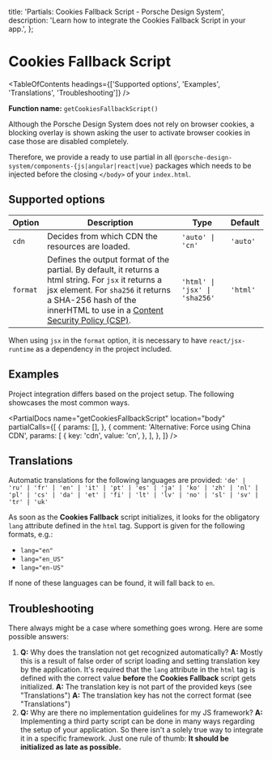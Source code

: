 
  title: 'Partials: Cookies Fallback Script - Porsche Design System',
  description: 'Learn how to integrate the Cookies Fallback Script in your app.',
};

# Cookies Fallback Script

<TableOfContents headings={['Supported options', 'Examples', 'Translations', 'Troubleshooting']} />

**Function name:** `getCookiesFallbackScript()`

Although the Porsche Design System does not rely on browser cookies, a blocking overlay is shown asking the user to
activate browser cookies in case those are disabled completely.

Therefore, we provide a ready to use partial in all `@porsche-design-system/components-{js|angular|react|vue}` packages
which needs to be injected before the closing `</body>` of your `index.html`.

<CookiesFallbackButton />

## Supported options

| Option   | Description                                                                                                                                                                                                                                                            | Type                          | Default  |
| -------- | ---------------------------------------------------------------------------------------------------------------------------------------------------------------------------------------------------------------------------------------------------------------------- | ----------------------------- | -------- |
| `cdn`    | Decides from which CDN the resources are loaded.                                                                                                                                                                                                                       | `'auto' \| 'cn'`              | `'auto'` |
| `format` | Defines the output format of the partial. By default, it returns a html string. For `jsx` it returns a jsx element. For `sha256` it returns a SHA-256 hash of the innerHTML to use in a [Content Security Policy (CSP)](/must-know/security/content-security-policy/). | `'html' \| 'jsx' \| 'sha256'` | `'html'` |

When using `jsx` in the `format` option, it is necessary to have `react/jsx-runtime` as a dependency in the project
included.

## Examples

Project integration differs based on the project setup. The following showcases the most common ways.

<PartialDocs
  name="getCookiesFallbackScript"
  location="body"
  partialCalls={[
    {
      params: [],
    },
    {
      comment: 'Alternative: Force using China CDN',
      params: [
        {
          key: 'cdn',
          value: 'cn',
        },
      ],
    },
  ]}
/>

## Translations

Automatic translations for the following languages are provided:
`'de' | 'ru' | 'fr' | 'en' | 'it' | 'pt' | 'es' | 'ja' | 'ko' | 'zh' | 'nl' | 'pl' | 'cs' | 'da' | 'et' | 'fi' | 'lt' | 'lv' | 'no' | 'sl' | 'sv' | 'tr' | 'uk'`

As soon as the **Cookies Fallback** script initializes, it looks for the obligatory `lang` attribute defined in the
`html` tag. Support is given for the following formats, e.g.:

- `lang="en"`
- `lang="en_US"`
- `lang="en-US"`

If none of these languages can be found, it will fall back to `en`.

## Troubleshooting

There always might be a case where something goes wrong. Here are some possible answers:

1. **Q:** Why does the translation not get recognized automatically? **A:** Mostly this is a result of false order of
   script loading and setting translation key by the application. It's required that the `lang` attribute in the `html`
   tag is defined with the correct value **before** the **Cookies Fallback** script gets initialized. **A:** The
   translation key is not part of the provided keys (see "Translations") **A:** The translation key has not the correct
   format (see "Translations")
2. **Q:** Why are there no implementation guidelines for my JS framework? **A:** Implementing a third party script can
   be done in many ways regarding the setup of your application. So there isn't a solely true way to integrate it in a
   specific framework. Just one rule of thumb: **It should be initialized as late as possible.**
